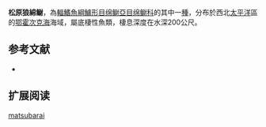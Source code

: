 {{Speciesbox
| name = 松原狼綿鳚
| image = 
| status = NE
| status_system = IUCN3.1
| genus = Lycodes
| species = matsubarai
| authority = [[Toyoshima|Toyoshima]], 1985
| synonyms = 
}}

'''松原狼綿鳚'''，為[[輻鰭魚綱|輻鰭魚綱]][[鱸形目|鱸形目]][[绵鳚亞目|绵鳚亞目]][[绵鳚科|绵鳚科]]的其中一[[種|種]]，分布於西北[[太平洋|太平洋]]區的[[鄂霍次克海|鄂霍次克海]]海域，屬底棲性魚類，棲息深度在水深200公尺。

==参考文献==
*{{FishBase_species|genus=Lycodes|species=matsubarai|year=2011|month=12}}

== 扩展阅读 ==
{{refbegin}}
{{wikispecies-inline|Lycodes matsubarai|松原狼綿鳚}}
{{refend}}
{{Taxonbar|from=Q1099301}}

[[Category:狼绵鳚属|matsubarai]]


{{鱸形目小作品}}